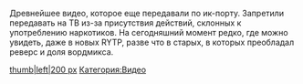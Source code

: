 Древнейшее видео, которое еще передавали по ик-порту. Запретили передавать на ТВ из-за присутствия действий, склонных к употреблению наркотиков. На сегодняшний момент редко, где можно увидеть, даже в новых RYTP, разве что в старых, в которых преобладал реверс и доля вордмикса. 

[[Файл:"морозная" свежесть от Мифа...|thumb|left|200 px]]
[[Категория:Видео]]